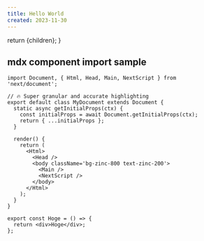 ```yaml
---
title: Hello World
created: 2023-11-30
---
```



  return <MdxLayout>{children}</MdxLayout>;
}

## mdx component import sample

```tsx title="example.js" showLineNumbers
import Document, { Html, Head, Main, NextScript } from 'next/document';

// 🔥 Super granular and accurate highlighting
export default class MyDocument extends Document {
  static async getInitialProps(ctx) {
    const initialProps = await Document.getInitialProps(ctx);
    return { ...initialProps };
  }

  render() {
    return (
      <Html>
        <Head />
        <body className='bg-zinc-800 text-zinc-200'>
          <Main />
          <NextScript />
        </body>
      </Html>
    );
  }
}

export const Hoge = () => {
  return <div>Hoge</div>;
};
```
